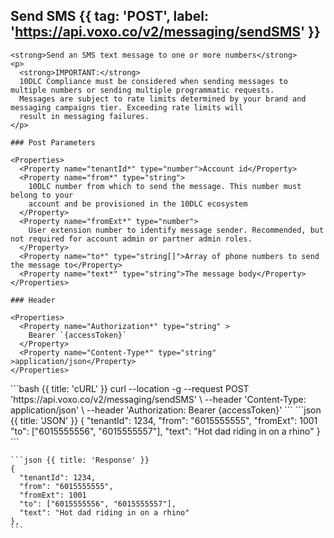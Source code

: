 ## Send SMS {{ tag: 'POST', label: 'https://api.voxo.co/v2/messaging/sendSMS' }}

<Row>
  <Col>

    <strong>Send an SMS text message to one or more numbers</strong>
    <p>
      <strong>IMPORTANT:</strong>
      10DLC Compliance must be considered when sending messages to multiple numbers or sending multiple programmatic requests.
      Messages are subject to rate limits determined by your brand and messaging campaigns tier. Exceeding rate limits will
      result in messaging failures.
    </p>

    ### Post Parameters

    <Properties>
      <Property name="tenantId*" type="number">Account id</Property>
      <Property name="from*" type="string">
        10DLC number from which to send the message. This number must belong to your
        account and be provisioned in the 10DLC ecosystem
      </Property>
      <Property name="fromExt*" type="number">
        User extension number to identify message sender. Recommended, but not required for account admin or partner admin roles.
      </Property>
      <Property name="to*" type="string[]">Array of phone numbers to send the message to</Property>
      <Property name="text*" type="string">The message body</Property>
    </Properties>

    ### Header

    <Properties>
      <Property name="Authorization*" type="string" >
        Bearer `{accessToken}`
      </Property>
      <Property name="Content-Type*" type="string" >application/json</Property>
    </Properties>

  </Col>
  <Col sticky>
    <CodeGroup title="Request" tag="POST" label="/messaging/sendSMS">
      ```bash {{ title: 'cURL' }}
      curl --location -g --request POST 'https://api.voxo.co/v2/messaging/sendSMS' \
      --header 'Content-Type: application/json' \
      --header 'Authorization: Bearer {accessToken}'
      ```
      ```json {{ title: 'JSON' }}
      {
        "tenantId": 1234,
        "from": "6015555555",
        "fromExt": 1001
        "to": ["6015555556", "6015555557"],
        "text": "Hot dad riding in on a rhino"
      }
      ```
    </CodeGroup>

    ```json {{ title: 'Response' }}
    {
      "tenantId": 1234,
      "from": "6015555555",
      "fromExt": 1001
      "to": ["6015555556", "6015555557"],
      "text": "Hot dad riding in on a rhino"
    },
    ```
  </Col>
</Row>


